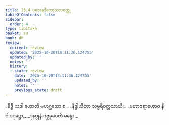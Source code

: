```yaml
---
title: 23.4 ပသေနဒိကောသလဝတ္ထု
tableOfContents: false
sidebar:
  order: 4
type: tipitaka
basket: su
book: dh
review:
  current: review
  updated: '2025-10-20T18:11:36.124755'
  updated_by: ''
  notes: ''
  history:
  - state: review
    date: '2025-10-20T18:11:36.124755'
    updated_by: ''
    notes: ''
    previous_state: draft
---
```



<DynamicBreadcrumb />


<ReviewStatus review={frontmatter.review} showDetails={true} />

<HypothesisAnnotation frontmatter={frontmatter} />

<Division number="325" book="dh" e="ch" v="18" p="59">

<Paragraph number="350" type="verses" book="dh">
_မိဒ္ဓီ ယဒါ ဟောတိ မဟဂ္ဃသော စ,_  
_နိဒ္ဒါယိတာ သမ္ပရိဝတ္တသာယီ;_  
_မဟာဝရာဟောဝ နိဝါပပုဋ္ဌော,_  
_ပုနပ္ပုနံ ဂဗ္ဘမုပေတိ မန္ဒော._
</Paragraph>
</Division>